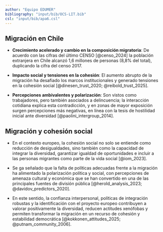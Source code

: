 ```yaml
---
author: "Equipo EDUMER"
bibliography: "input/bib/OCS-LIT.bib"
csl: "input/bib/apa6.csl"
---
```


## Migración en Chile

::: {.incremental .highlight-last style="font-size: 100%;"}

-   **Crecimiento acelerado y cambio en la composición migratoria**: De acuerdo con las cifras del último CENSO [@censo_2024] la población extranjera en Chile alcanzó 1,6 millones de personas (8,8% del total), duplicando la cifra del censo 2017.

-   **Impacto social y tensiones en la cohesión**: El aumento abrupto de la migración ha desafiado los marcos institucionales y generado tensiones en la cohesión social [@dinesen_trust_2020; @reibold_trust_2025].

-   **Percepciones ambivalentes y polarización**: Son vistos como trabajadores, pero también asociados a delincuencia; la interacción cotidiana explica esta contradicción, y en zonas de mayor exposición surgen percepciones más negativas, en línea con la tesis de hostilidad inicial ante diversidad [@paolini_intergroup_2014].

:::


## Migración y cohesión social

:::{.incremental .highlight-last style="font-size: 100%;"}

- En el contexto europeo, la cohesión social no solo se entiende como reducción de desigualdades, sino también como la capacidad de integrar la diversidad, garantizar igualdad de oportunidades e incluir a las personas migrantes como parte de la vida social [@iom_2023].

- Se ga señalado que la falta de políticas adecuadas frente a la migración ha alimentado la polarización política y social, con percepciones de amenaza cultural y económica que se han convertido en una de las principales fuentes de división pública [@herold_analysis_2023; @davidov_predictors_2020].

- En este sentido, la confianza interpersonal, políticas de integración robustas y la identificación con el proyecto europeo contribuyen a valorar positivamente la diversidad, reducen actitudes xenófobas y permiten transformar la migración en un recurso de cohesión y estabilidad democrática [@kokkonen_attitudes_2025; @putnam_community_2006].

:::
